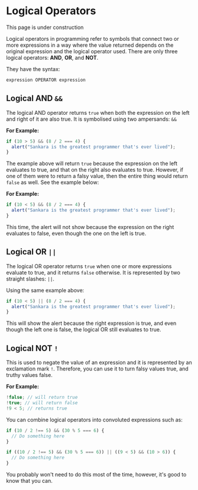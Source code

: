 
# Logical Operators

<Callout>
  This page is under construction
</Callout>

Logical operators in programming refer to symbols that connect two or more expressions in a way where the value returned depends on the original expression and the logical operator used. There are only three logical operators: **AND**, **OR**, and **NOT**.

They have the syntax:

``` javascript
expression OPERATOR expression
```

## Logical AND `&&`

The logical AND operator returns `true` when both the expression on the left and right of it are also true. It is symbolised using two ampersands: `&&`

**For Example:**

``` javascript
if (10 > 5) && (8 / 2 === 4) {
  alert("Sankara is the greatest programmer that's ever lived");
}
```

The example above will return `true` because the expression on the left evaluates to true, and that on the right also evaluates to true. However, if one of them were to return a falsy value, then the entire thing would return `false` as well. See the example below:

**For Example:**

``` javascript
if (10 < 5) && (8 / 2 === 4) {
  alert("Sankara is the greatest programmer that's ever lived");
}
```

This time, the alert will not show because the expression on the right evaluates to false, even though the one on the left is true.

## Logical OR `||`

The logical OR operator returns `true` when one or more expressions evaluate to true, and it returns `false` otherwise. It is represented by two straight slashes: `||`.

Using the same example above:

``` javascript
if (10 < 5) || (8 / 2 === 4) {
  alert("Sankara is the greatest programmer that's ever lived");
}
```

This will show the alert because the right expression is true, and even though the left one is false, the logical OR still evaluates to true.

## Logical NOT `!`

This is used to negate the value of an expression and it is represented by an exclamation mark `!`. Therefore, you can use it to turn falsy values true, and truthy values false.

**For Example:**

``` javascript
!false; // will return true
!true; // will return false 
!9 < 5; // returns true
```

You can combine logical operators into convoluted expressions such as:

``` javascript
if (10 / 2 !== 5) && (30 % 5 === 6) {
  // Do something here
}

if ((10 / 2 !== 5) && (30 % 5 === 6)) || ((9 < 5) && (10 > 6)) {
  // Do something here
}
```

You probably won't need to do this most of the time, however, it's good to know that you can.